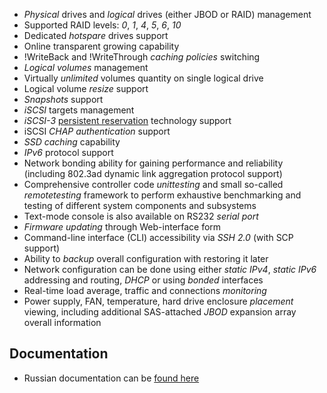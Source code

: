 * ''Physical'' drives and ''logical'' drives (either JBOD or RAID) management
* Supported RAID levels: ''0'', ''1'', ''4'', ''5'', ''6'', ''10''
* Dedicated ''hotspare'' drives support
* Online transparent growing capability
* !WriteBack and !WriteThrough ''caching policies'' switching
* ''Logical volumes'' management
* Virtually ''unlimited'' volumes quantity on single logical drive
* Logical volume ''resize'' support
* ''Snapshots'' support
* ''iSCSI'' targets management
* ''iSCSI-3'' [[http://publib.boulder.ibm.com/infocenter/clresctr/vxrx/topic/com.ibm.cluster.gpfs32.diagnosis.doc/bl1pdg_understandpr.html | persistent reservation]] technology support
* iSCSI ''CHAP authentication'' support
* ''SSD caching'' capability
* ''IPv6'' protocol support
* Network bonding ability for gaining performance and reliability (including 802.3ad dynamic link aggregation protocol support)
* Comprehensive controller code ''unittesting'' and small so-called ''remotetesting'' framework to perform exhaustive benchmarking and testing of different system components and subsystems
* Text-mode console is also available on RS232 ''serial port''
* ''Firmware updating'' through Web-interface form
* Command-line interface (CLI) accessibility via ''SSH 2.0'' (with SCP support)
* Ability to ''backup'' overall configuration with restoring it later
* Network configuration can be done using either ''static IPv4'', ''static IPv6'' addressing and routing, ''DHCP'' or using ''bonded'' interfaces
* Real-time load average, traffic and connections ''monitoring''
* Power supply, FAN, temperature, hard drive enclosure ''placement'' viewing, including additional SAS-attached ''JBOD'' expansion array overall information

== Documentation ==
* Russian documentation can be [https://www.etegro.com/configurator/storage/san/fs100g2/support found here]
